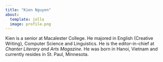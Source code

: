 ```yaml
---
title: "Kien Nguyen"
about:
  template: jolla
  image: profile.png
---
```


Kien is a senior at Macalester College. He majored in English (Creative Writing), Computer Science and Linguistics. He is the editor-in-chief at *Chanter Literary and Arts Magazine*. He was born in Hanoi, Vietnam and currently resides in St. Paul, Minnesota.



